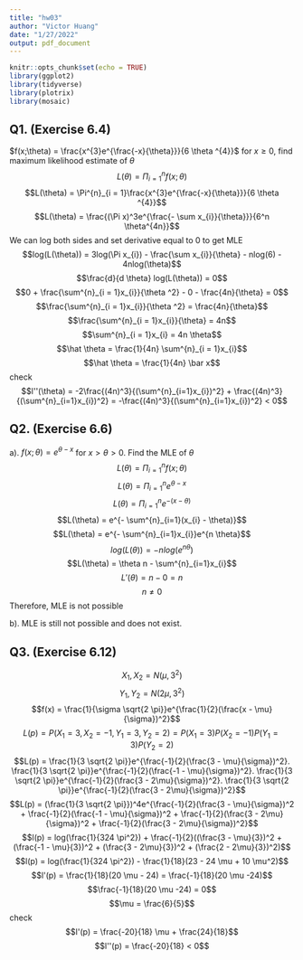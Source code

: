 ```yaml
---
title: "hw03"
author: "Victor Huang"
date: "1/27/2022"
output: pdf_document
---
```


```r
knitr::opts_chunk$set(echo = TRUE)
library(ggplot2)
library(tidyverse)
library(plotrix)
library(mosaic)
```

## Q1. (Exercise 6.4)
$f(x;\theta) = \frac{x^{3}e^{\frac{-x}{\theta}}}{6 \theta ^{4}}$ for $x \geq 0$, find maximum likelihood estimate of $\theta$
$$L(\theta) = \Pi^{n}_{i = 1}f(x; \theta)$$
$$L(\theta) = \Pi^{n}_{i = 1}\frac{x^{3}e^{\frac{-x}{\theta}}}{6 \theta ^{4}}$$
$$L(\theta) = \frac{(\Pi x)^3e^{\frac{-  \sum x_{i}}{\theta}}}{6^n \theta^{4n}}$$
We can log both sides and set derivative equal to 0 to get MLE
$$log(L(\theta)) = 3log(\Pi x_{i}) - \frac{\sum x_{i}}{\theta} - nlog(6) - 4nlog(\theta)$$
$$\frac{d}{d \theta} log(L(\theta)) = 0$$
$$0 + \frac{\sum^{n}_{i = 1}x_{i}}{\theta ^2} - 0 - \frac{4n}{\theta} = 0$$
$$\frac{\sum^{n}_{i = 1}x_{i}}{\theta ^2} = \frac{4n}{\theta}$$
$$\frac{\sum^{n}_{i = 1}x_{i}}{\theta} = 4n$$
$$\sum^{n}_{i = 1}x_{i} = 4n \theta$$
$$\hat \theta = \frac{1}{4n} \sum^{n}_{i = 1}x_{i}$$
$$\hat \theta = \frac{1}{4n} \bar x$$
check
$$l''(\theta) = -2\frac{(4n)^3}{(\sum^{n}_{i=1}x_{i})^2} + \frac{(4n)^3}{(\sum^{n}_{i=1}x_{i})^2} = -\frac{(4n)^3}{(\sum^{n}_{i=1}x_{i})^2} < 0$$

## Q2. (Exercise 6.6)
a). $f(x; \theta) = e^{\theta - x}$ for $x > \theta > 0$. Find the MLE of $\theta$
$$L(\theta) = \Pi^{n}_{i = 1}f(x; \theta)$$
$$L(\theta) = \Pi^{n}_{i = 1}e^{\theta - x}$$
$$L(\theta) = \Pi^{n}_{i = 1}e^{-(x - \theta)}$$
$$L(\theta) = e^{- \sum^{n}_{i=1}(x_{i} - \theta)}$$
$$L(\theta) = e^{- \sum^{n}_{i=1}x_{i}}e^{n \theta}$$
$$log(L(\theta)) = -nlog(e^{n \theta})$$
$$L(\theta) = \theta n - \sum^{n}_{i=1}x_{i}$$
$$L'(\theta) = n - 0 = n$$
$$n \neq 0$$
Therefore, MLE is not possible

b). MLE is still not possible and does not exist. 


## Q3. (Exercise 6.12)

$$X_{1},X_{2} = N(\mu, 3^2)$$
$$Y_{1},Y_{2} = N(2 \mu, 3^2)$$
$$f(x) = \frac{1}{\sigma \sqrt{2 \pi}}e^{\frac{1}{2}(\frac{x - \mu}{\sigma})^2}$$
$$L(p) = P(X_1 = 3, X_2 = -1, Y_1 = 3, Y_2 = 2) = P(X_1 = 3)P(X_2 = -1)P(Y_1 = 3)P(Y_2 = 2)$$
$$L(p) = \frac{1}{3 \sqrt{2 \pi}}e^{\frac{-1}{2}(\frac{3 - \mu}{\sigma})^2}. \frac{1}{3 \sqrt{2 \pi}}e^{\frac{-1}{2}(\frac{-1 - \mu}{\sigma})^2}. \frac{1}{3 \sqrt{2 \pi}}e^{\frac{-1}{2}(\frac{3 - 2\mu}{\sigma})^2}. \frac{1}{3 \sqrt{2 \pi}}e^{\frac{-1}{2}(\frac{3 - 2\mu}{\sigma})^2}$$
$$L(p) = (\frac{1}{3 \sqrt{2 \pi}})^4e^{\frac{-1}{2}(\frac{3 - \mu}{\sigma})^2 + \frac{-1}{2}(\frac{-1 - \mu}{\sigma})^2 + \frac{-1}{2}(\frac{3 - 2\mu}{\sigma})^2 + \frac{-1}{2}(\frac{3 - 2\mu}{\sigma})^2}$$
$$l(p) = log(\frac{1}{324 \pi^2}) + \frac{-1}{2}((\frac{3 - \mu}{3})^2 + (\frac{-1 - \mu}{3})^2 + (\frac{3 - 2\mu}{3})^2 + (\frac{2 - 2\mu}{3})^2)$$
$$l(p) = log(\frac{1}{324 \pi^2}) - \frac{1}{18}(23 - 24 \mu + 10 \mu^2)$$
$$l'(p) = \frac{1}{18}(20 \mu - 24) = \frac{-1}{18}(20 \mu -24)$$
$$\frac{-1}{18}(20 \mu -24) = 0$$
$$\mu = \frac{6}{5}$$
check
$$l'(p) = \frac{-20}{18} \mu + \frac{24}{18}$$
$$l''(p) = \frac{-20}{18} < 0$$

